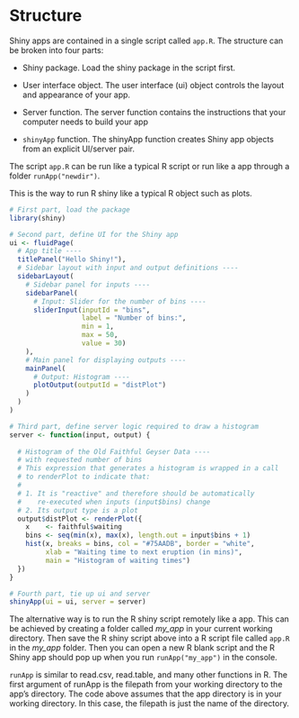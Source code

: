 # Structure

Shiny apps are contained in a single script called `app.R`. The structure can be broken into four parts:

- Shiny package. Load the shiny package in the script first. 

- User interface object. The user interface (ui) object controls the layout and appearance of your app.

- Server function. The server function contains the instructions that your computer needs to build your app

- `shinyApp` function. The shinyApp function creates Shiny app objects from an explicit UI/server pair.

The script `app.R` can be run like a typical R script or run like a app through a folder `runApp("newdir")`.

This is the way to run R shiny like a typical R object such as plots. 
```r
# First part, load the package
library(shiny)

# Second part, define UI for the Shiny app
ui <- fluidPage(
  # App title ----
  titlePanel("Hello Shiny!"),
  # Sidebar layout with input and output definitions ----
  sidebarLayout(
    # Sidebar panel for inputs ----
    sidebarPanel(
      # Input: Slider for the number of bins ----
      sliderInput(inputId = "bins",
                  label = "Number of bins:",
                  min = 1,
                  max = 50,
                  value = 30)
    ),
    # Main panel for displaying outputs ----
    mainPanel(
      # Output: Histogram ----
      plotOutput(outputId = "distPlot")
    )
  )
)

# Third part, define server logic required to draw a histogram
server <- function(input, output) {
  
  # Histogram of the Old Faithful Geyser Data ----
  # with requested number of bins
  # This expression that generates a histogram is wrapped in a call
  # to renderPlot to indicate that:
  #
  # 1. It is "reactive" and therefore should be automatically
  #    re-executed when inputs (input$bins) change
  # 2. Its output type is a plot
  output$distPlot <- renderPlot({
    x    <- faithful$waiting
    bins <- seq(min(x), max(x), length.out = input$bins + 1)
    hist(x, breaks = bins, col = "#75AADB", border = "white",
         xlab = "Waiting time to next eruption (in mins)",
         main = "Histogram of waiting times")
  })
}

# Fourth part, tie up ui and server
shinyApp(ui = ui, server = server)
```

The alternative way is to run the R shiny script remotely like a app. This can be achieved by creating a folder called *my_app* in your current working directory. Then save the R shiny script above into a R script file called `app.R` in the *my_app* folder. Then you can open a new R blank script and the R Shiny app should pop up when you run `runApp("my_app")` in the console. 
   
`runApp` is similar to read.csv, read.table, and many other functions in R. The first argument of runApp is the filepath from your working directory to the app’s directory. The code above assumes that the app directory is in your working directory. In this case, the filepath is just the name of the directory.

